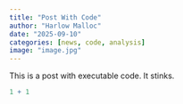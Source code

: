 ```yaml
---
title: "Post With Code"
author: "Harlow Malloc"
date: "2025-09-10"
categories: [news, code, analysis]
image: "image.jpg"
---
```


This is a post with executable code. It stinks.

```r
1 + 1
```
